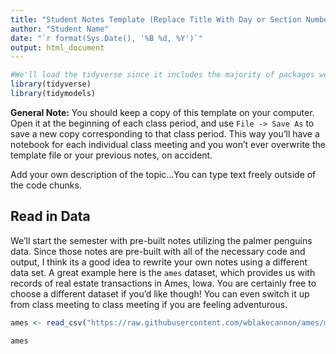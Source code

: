 ```yaml
---
title: "Student Notes Template (Replace Title With Day or Section Number)"
author: "Student Name"
date: "`r format(Sys.Date(), '%B %d, %Y')`"
output: html_document
---
```


```r
#We'll load the tidyverse since it includes the majority of packages we'll want
library(tidyverse)
library(tidymodels)
```

**General Note:** You should keep a copy of this template on your computer. Open it at the beginning of each class period, and use `File -> Save As` to save a new copy corresponding to that class period. This way you'll have a notebook for each individual class meeting and you won't ever overwrite the template file or your previous notes, on accident. 

Add your own description of the topic...You can type text freely outside of the code chunks.

## Read in Data

We'll start the semester with pre-built notes utilizing the palmer penguins data. Since those notes are pre-built with all of the necessary code and output, I think its a good idea to rewrite your own notes using a different data set. A great example here is the `ames` dataset, which provides us with records of real estate transactions in Ames, Iowa. You are certainly free to choose a different dataset if you'd like though! You can even switch it up from class meeting to class meeting if you are feeling adventurous.

```r
ames <- read_csv("https://raw.githubusercontent.com/wblakecannon/ames/master/data/housing.csv")

ames
```

## 